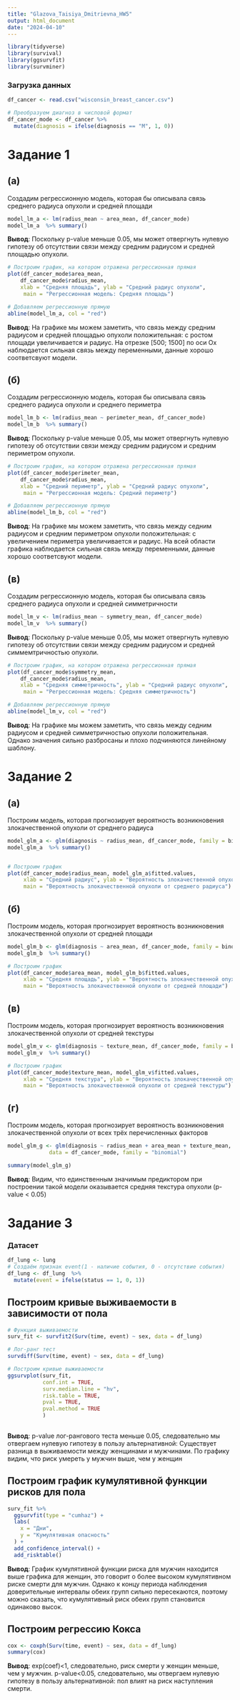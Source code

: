 ```yaml
---
title: "Glazova_Taisiya_Dmitrievna_HW5"
output: html_document
date: "2024-04-10"
---
```


```r
library(tidyverse)
library(survival)
library(ggsurvfit)
library(survminer)
```

### Загрузка данных

```r
df_cancer <- read.csv("wisconsin_breast_cancer.csv")

# Преобразуем диагноз в числовой формат
df_cancer_mode <- df_cancer %>%
  mutate(diagnosis = ifelse(diagnosis == "M", 1, 0))

```

# Задание 1

## (a)

Создадим регрессионную модель, которая бы описывала связь среднего радиуса опухоли и средней площади

```r
model_lm_a <- lm(radius_mean ~ area_mean, df_cancer_mode)
model_lm_a  %>% summary()
```

**Вывод**: Поскольку p-value меньше 0.05, мы может отвергнуть нулевую гипотезу об отсутствии связи между средним радиусом и средней площадью опухоли.

```r
# Построим график, на котором отражена регрессионная прямая
plot(df_cancer_mode$area_mean,
    df_cancer_mode$radius_mean, 
    xlab = "Средняя площадь", ylab = "Средний радиус опухоли", 
     main = "Регрессионная модель: Средняя площадь")

# Добавляем регрессионную прямую
abline(model_lm_a, col = "red")

```

**Вывод**: На графике мы можем заметить, что связь между средним радиусом и средней площадью опухоли положительная: с ростом площади увеличивается и радиус. На отрезке [500; 1500] по оси Ох наблюдается сильная связь между переменными, данные хорошо соответсвуют модели.

## (б)

Создадим регрессионную модель, которая бы описывала связь среднего радиуса опухоли и среднего периметра

```r
model_lm_b <- lm(radius_mean ~ perimeter_mean, df_cancer_mode)
model_lm_b  %>% summary()
```

**Вывод**: Поскольку p-value меньше 0.05, мы может отвергнуть нулевую гипотезу об отсутствии связи между средним радиусом и средним периметром опухоли.

```r
# Построим график, на котором отражена регрессионная прямая
plot(df_cancer_mode$perimeter_mean,
    df_cancer_mode$radius_mean, 
    xlab = "Средний периметр", ylab = "Средний радиус опухоли", 
     main = "Регрессионная модель: Средний периметр")

# Добавляем регрессионную прямую
abline(model_lm_b, col = "red")

```

**Вывод**: На графике мы можем заметить, что связь между седним радиусом и средним периметром опухоли положительная: с увеличением периметра увеличивается и радиус. На всей области графика наблюдается сильная связь между переменными, данные хорошо соответсвуют модели.

## (в)

Создадим регрессионную модель, которая бы описывала связь среднего радиуса опухоли и средней симметричности

```r
model_lm_v <- lm(radius_mean ~ symmetry_mean, df_cancer_mode)
model_lm_v  %>% summary()
```

**Вывод**: Поскольку p-value меньше 0.05, мы может отвергнуть нулевую гипотезу об отсутствии связи между средним радиусом и средней симмемтричностью опухоли.

```r
# Построим график, на котором отражена регрессионная прямая
plot(df_cancer_mode$symmetry_mean,
    df_cancer_mode$radius_mean, 
    xlab = "Средняя симметричность", ylab = "Средний радиус опухоли", 
     main = "Регрессионная модель: Средняя симметричность")

# Добавляем регрессионную прямую
abline(model_lm_v, col = "red")

```

**Вывод**: На графике мы можем заметить, что связь между седним радиусом и средней симметричностью опухоли положительная. Однако значения сильно разбросаны и плохо подчиняются линейному шаблону.

# Задание 2

## (а)

Построим модель, которая прогнозирует вероятность возникновения злокачественной опухоли от среднего радиуса

```r
model_glm_a <- glm(diagnosis ~ radius_mean, df_cancer_mode, family = binomial)
model_glm_a  %>% summary()


# Построим график
plot(df_cancer_mode$radius_mean, model_glm_a$fitted.values, 
     xlab = "Средний радиус", ylab = "Вероятность злокачественной опухоли", 
     main = "Вероятность злокачественной опухоли от среднего радиуса")

```

## (б)

Построим модель, которая прогнозирует вероятность возникновения злокачественной опухоли от средней площади

```r
model_glm_b <- glm(diagnosis ~ area_mean, df_cancer_mode, family = binomial)
model_glm_b  %>% summary()

```

```r
# Построим график
plot(df_cancer_mode$area_mean, model_glm_b$fitted.values, 
     xlab = "Средняя площадь", ylab = "Вероятность злокачественной опухоли", 
     main = "Вероятность злокачественной опухоли от средней площади")

```

## (в)

Построим модель, которая прогнозирует вероятность возникновения злокачественной опухоли от средней текстуры

```r
model_glm_v <- glm(diagnosis ~ texture_mean, df_cancer_mode, family = binomial)
model_glm_v  %>% summary()

```

```r
# Построим график
plot(df_cancer_mode$texture_mean, model_glm_v$fitted.values, 
     xlab = "Средняя текстура", ylab = "Вероятность злокачественной опухоли", 
     main = "Вероятность злокачественной опухоли от средней текстуры")

```

## (г)

Построим модель, которая прогнозирует вероятность возникновения злокачественной опухоли от всех трёх перечисленных факторов

```r
model_glm_g <- glm(diagnosis ~ radius_mean + area_mean + texture_mean, 
             data = df_cancer_mode, family = "binomial")

summary(model_glm_g)

```

**Вывод**: Видим, что единственным значимым предиктором при построении такой модели оказывается средняя текстура опухоли (p-value \< 0.05)

# Задание 3

### Датасет

```r

df_lung <- lung
# Создаём признак event(1 - наличие события, 0 - отсутствие события)
df_lung <- df_lung  %>%
  mutate(event = ifelse(status == 1, 0, 1))
```

## Построим кривые выживаемости в зависимости от пола

```r
# Функция выживаемости
surv_fit <- survfit2(Surv(time, event) ~ sex, data = df_lung)

# Лог-ранг тест
survdiff(Surv(time, event) ~ sex, data = df_lung)

# Построим кривые выживаемости
ggsurvplot(surv_fit,
           conf.int = TRUE,
           surv.median.line = "hv",
           risk.table = TRUE,
           pval = TRUE,
           pval.method = TRUE
           )
  
```

**Вывод**: p-value лог-рангового теста меньше 0.05, следовательно мы отвергаем нулевую гипотезу в пользу альтернативной: Существует разница в выживаемости между женщинами и мужчинами. По графику видим, что риск умереть у мужчин выше, чем у женщин

## Построим график кумулятивной функции рисков для пола

```r
surv_fit %>% 
  ggsurvfit(type = "cumhaz") +
  labs(
    x = "Дни",
    y = "Кумулятивная опасность"
  ) + 
  add_confidence_interval() +
  add_risktable()

```

**Вывод**: График кумулятивной функции риска для мужчин находится выше графика для женщин, это говорит о более высоком кумулятивном риске смерти для мужчин. Однако к концу периода наблюдения доверительные интервалы обеих групп сильно пересекаются, поэтому можно сказать, что кумулятивный риск обеих групп становится одинаково высок.

## Построим регрессию Кокса

```r
cox <- coxph(Surv(time, event) ~ sex, data = df_lung)
summary(cox)
```

**Вывод**: exp(coef)\<1, следовательно, риск смерти у женщин меньше, чем у мужчин. p-value\<0.05, следовательно, мы отвергаем нулевую гипотезу в пользу альтернативной: пол влият на риск наступления смерти.
